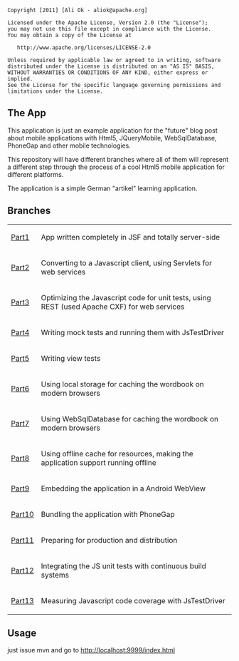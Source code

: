 <!--
~ Copyright [2011] [Ali Ok - aliok@apache.org]
~
~    Licensed under the Apache License, Version 2.0 (the "License");
~    you may not use this file except in compliance with the License.
~    You may obtain a copy of the License at
~
~        http://www.apache.org/licenses/LICENSE-2.0
~
~    Unless required by applicable law or agreed to in writing, software
~    distributed under the License is distributed on an "AS IS" BASIS,
~    WITHOUT WARRANTIES OR CONDITIONS OF ANY KIND, either express or implied.
~    See the License for the specific language governing permissions and
~    limitations under the License.
-->

<pre>
Copyright [2011] [Ali Ok - aliok@apache.org]

Licensed under the Apache License, Version 2.0 (the "License");
you may not use this file except in compliance with the License.
You may obtain a copy of the License at

   http://www.apache.org/licenses/LICENSE-2.0

Unless required by applicable law or agreed to in writing, software
distributed under the License is distributed on an "AS IS" BASIS,
WITHOUT WARRANTIES OR CONDITIONS OF ANY KIND, either express or implied.
See the License for the specific language governing permissions and
limitations under the License.
</pre>

== The App  ==

This application is just an example application for the "future" blog post about mobile applications
with Html5, JQueryMobile, WebSqlDatabase, PhoneGap and other mobile technologies.

This repository will have different branches where all of them will represent a different step through
the process of a cool Html5 mobile application for different platforms.

The application is a simple German "artikel" learning application.

== Branches ==

{| border="1" align="center" width="100%"
|[https://github.com/aliok/js-experiments-artikel/tree/master/part1 Part1]
|App written completely in JSF and totally server-side
|-
|[https://github.com/aliok/js-experiments-artikel/tree/master/part2 Part2]
|Converting to a Javascript client, using Servlets for web services
|-
|[https://github.com/aliok/js-experiments-artikel/tree/master/part3 Part3]
|Optimizing the Javascript code for unit tests, using REST (used Apache CXF) for web services
|-
|[https://github.com/aliok/js-experiments-artikel/tree/master/part4 Part4]
|Writing mock tests and running them with JsTestDriver
|-
|[https://github.com/aliok/js-experiments-artikel/tree/master/part5 Part5]
|Writing view tests
|-
|[https://github.com/aliok/js-experiments-artikel/tree/master/part6 Part6]
|Using local storage for caching the wordbook on modern browsers
|-
|[https://github.com/aliok/js-experiments-artikel/tree/master/part7 Part7]
|Using WebSqlDatabase for caching the wordbook on modern browsers
|-
|[https://github.com/aliok/js-experiments-artikel/tree/master/part8 Part8]
|Using offline cache for resources, making the application support running offline
|-
|[https://github.com/aliok/js-experiments-artikel/tree/master/part9 Part9]
|Embedding the application in a Android WebView
|-
|[https://github.com/aliok/js-experiments-artikel/tree/master/part10 Part10]
|Bundling the application with PhoneGap
|-
|[https://github.com/aliok/js-experiments-artikel/tree/master/part11 Part11]
|Preparing for production and distribution
|-
|[https://github.com/aliok/js-experiments-artikel/tree/master/part12 Part12]
|Integrating the JS unit tests with continuous build systems
|-
|[https://github.com/aliok/js-experiments-artikel/tree/master/part13 Part13]
|Measuring Javascript code coverage with JsTestDriver
|}


== Usage ==

just issue mvn and go to http://localhost:9999/index.html
